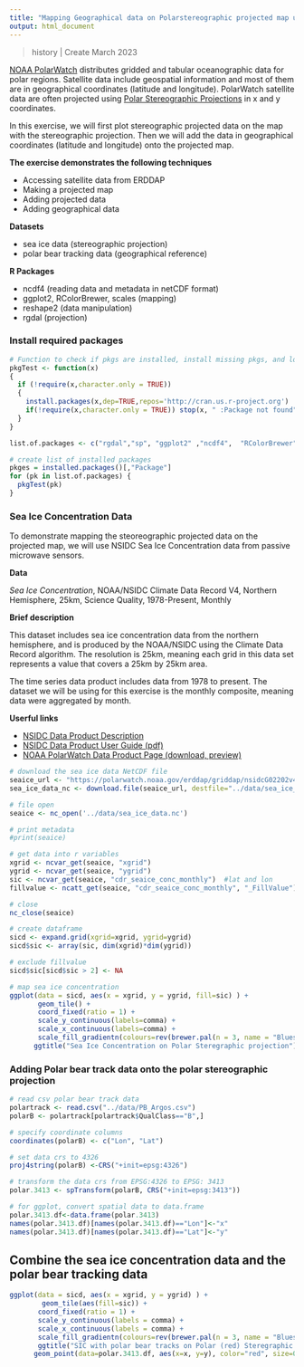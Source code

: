 ```yaml
---
title: "Mapping Geographical data on Polarstereographic projected map using R"
output: html_document
---
```


> history \| Create March 2023 <br/>

<a href="https://polarwatch.noaa.gov/" target="_blank">NOAA PolarWatch</a> distributes gridded and tabular oceanographic data for polar regions.  Satellite data include geospatial information and most of them are in geographical coordinates (latitude and longitude).  PolarWatch satellite data are often projected using <a href="https://nsidc.org/data/user-resources/help-center/guide-nsidcs-polar-stereographic-projection" target="_blank">Polar Stereographic Projections</a> in x and y coordinates.

In this exercise, we will first plot stereographic projected data on the map with the stereographic projection.  Then we will add the data in geographical coordinates (latitude and longitude) onto the projected map.

**The exercise demonstrates the following techniques**

-   Accessing satellite data from ERDDAP
-   Making a projected map
-   Adding projected data
-   Adding geographical data

**Datasets**

-   sea ice data (stereographic projection)
-   polar bear tracking data (geographical reference) 

**R Packages**

-   ncdf4 (reading data and metadata in netCDF format)
-   ggplot2, RColorBrewer, scales (mapping)
-   reshape2 (data manipulation)
-   rgdal (projection)

### Install required packages
```r

# Function to check if pkgs are installed, install missing pkgs, and load
pkgTest <- function(x)
{
  if (!require(x,character.only = TRUE))
  {
    install.packages(x,dep=TRUE,repos='http://cran.us.r-project.org')
    if(!require(x,character.only = TRUE)) stop(x, " :Package not found")
  }
}

list.of.packages <- c("rgdal","sp", "ggplot2" ,"ncdf4",  "RColorBrewer", "scales", "reshape2")

# create list of installed packages
pkges = installed.packages()[,"Package"]
for (pk in list.of.packages) {
  pkgTest(pk)
}

```

### Sea Ice Concentration Data

To demonstrate mapping the steoreographic projected data on the projected map, we will use NSIDC Sea Ice Concentration data from passive microwave sensors.  

**Data**

*Sea Ice Concentration*, NOAA/NSIDC Climate Data Record V4, Northern Hemisphere, 25km, Science Quality, 1978-Present, Monthly

**Brief description**  

This dataset includes sea ice concentration data from the northern hemisphere, and is produced by the NOAA/NSIDC using the Climate Data Record algorithm.  The resolution is 25km, meaning each grid in this data set represents a value that covers a 25km by 25km area.  

The time series data product includes data from 1978 to present.  The dataset we will be using for this exercise is the monthly composite, meaning data were aggregated by month.

**Userful links**

-   <a href="https://nsidc.org/data/g02202/versions/4" target="_blank">NSIDC Data Product Description</a>
-   <a href="https://nsidc.org/sites/default/files/g02202-v004-userguide_1_1.pdf" target="_blank">NSIDC Data Product User Guide (pdf)</a>
-   <a href="https://polarwatch.noaa.gov/catalog/ice-sq-nh-nsidc-cdr-v4/preview/?dataset=daily&var=cdr_seaice_conc&time_min=2022-05-31T00:00:00Z&time_max=2022-05-31T00:00:00Z&proj=epsg3413&colorBar=KT_ice|||0|1|" target="_blank">NOAA PolarWatch Data Product Page (download, preview)</a>

```r
# download the sea ice data NetCDF file
seaice_url <- "https://polarwatch.noaa.gov/erddap/griddap/nsidcG02202v4nhmday.nc?cdr_seaice_conc_monthly[(2022-12-01T00:00:00Z):1:(2022-12-01T00:00:00Z)][(4851137.11):1:(-4850758.92)][(-3850000.0):1:(3750000.0)]"
sea_ice_data_nc <- download.file(seaice_url, destfile="../data/sea_ice_data.nc", mode='wb')

# file open
seaice <- nc_open('../data/sea_ice_data.nc')

# print metadata
#print(seaice)

# get data into r variables 
xgrid <- ncvar_get(seaice, "xgrid")
ygrid <- ncvar_get(seaice, "ygrid")
sic <- ncvar_get(seaice, "cdr_seaice_conc_monthly")  #lat and lon
fillvalue <- ncatt_get(seaice, "cdr_seaice_conc_monthly", "_FillValue") #checkout fill value for missing data points

# close 
nc_close(seaice)

```

```r
# create dataframe
sicd <- expand.grid(xgrid=xgrid, ygrid=ygrid)
sicd$sic <- array(sic, dim(xgrid)*dim(ygrid))

# exclude fillvalue
sicd$sic[sicd$sic > 2] <- NA 
```


```r
# map sea ice concentration
ggplot(data = sicd, aes(x = xgrid, y = ygrid, fill=sic) ) + 
       geom_tile() + 
       coord_fixed(ratio = 1) + 
       scale_y_continuous(labels=comma) + 
       scale_x_continuous(labels=comma) +
       scale_fill_gradientn(colours=rev(brewer.pal(n = 3, name = "Blues")),na.value="tan") +
      ggtitle("Sea Ice Concentration on Polar Steregraphic projection")
```
### Adding Polar bear track data onto the polar stereographic projection
```r

# read csv polar bear track data 
polartrack <- read.csv("../data/PB_Argos.csv")
polarB <- polartrack[polartrack$QualClass=="B",]

# specify coordinate columns
coordinates(polarB) <- c("Lon", "Lat")

# set data crs to 4326
proj4string(polarB) <-CRS("+init=epsg:4326")

# transform the data crs from EPSG:4326 to EPSG: 3413
polar.3413 <- spTransform(polarB, CRS("+init=epsg:3413"))

# for ggplot, convert spatial data to data.frame
polar.3413.df<-data.frame(polar.3413)
names(polar.3413.df)[names(polar.3413.df)=="Lon"]<-"x"
names(polar.3413.df)[names(polar.3413.df)=="Lat"]<-"y"


```


## Combine the sea ice concentration data and the polar bear tracking data
```r

ggplot(data = sicd, aes(x = xgrid, y = ygrid) ) + 
        geom_tile(aes(fill=sic)) + 
       coord_fixed(ratio = 1) + 
       scale_y_continuous(labels = comma) + 
       scale_x_continuous(labels = comma) +
       scale_fill_gradientn(colours=rev(brewer.pal(n = 3, name = "Blues")),na.value="tan")+
       ggtitle("SIC with polar bear tracks on Polar (red) Steregraphic projection")+
      geom_point(data=polar.3413.df, aes(x=x, y=y), color="red", size=0.5)
     

         

```



